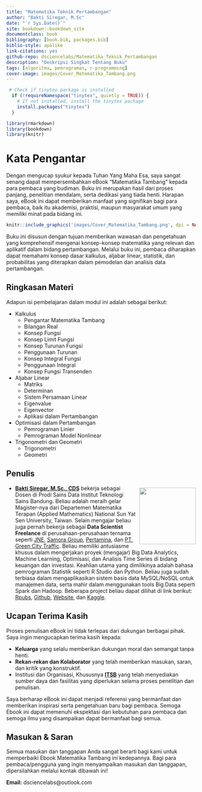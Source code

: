 --- 
title: "Matematika Teknik Pertambangan"
author: "Bakti Siregar, M.Sc"
date: "`r Sys.Date()`"
site: bookdown::bookdown_site
documentclass: book
bibliography: [book.bib, packages.bib]
biblio-style: apalike
link-citations: yes
github-repo: dsciencelabs/Matematika_Teknik_Pertambangan
description: "Deskripsi Singkat Tentang Buku"
tags: [algoritma, pemrograman, r-programming]
cover-image: images/Cover_Matematika_Tambang.png
---

```{r setup, include=FALSE}
 # Check if tinytex package is installed
  if (!requireNamespace("tinytex", quietly = TRUE)) {
    # If not installed, install the tinytex package
    install.packages("tinytex")
  }

library(rmarkdown)
library(bookdown)
library(knitr)
```

# Kata Pengantar{-}

Dengan mengucap syukur kepada Tuhan Yang Maha Esa, saya sangat senang dapat mempersembahkan eBook "Matematika Tambang" kepada para pembaca yang budiman. Buku ini merupakan hasil dari proses panjang, penelitian mendalam, serta dedikasi yang tiada henti. Harapan saya, eBook ini dapat memberikan manfaat yang signifikan bagi para pembaca, baik itu akademisi, praktisi, maupun masyarakat umum yang memiliki minat pada bidang ini.


```{r fig.align='center', echo=FALSE, include=identical(knitr:::pandoc_to(), 'html'), out.width='50%'}

knitr::include_graphics('images/Cover_Matematika_Tambang.png', dpi = NA)

```


Buku ini disusun dengan tujuan memberikan wawasan dan pengetahuan yang komprehensif mengenai konsep-konsep matematika yang relevan dan aplikatif dalam bidang pertambangan. Melalui buku ini, pembaca diharapkan dapat memahami konsep dasar kalkulus, aljabar linear, statistik, dan probabilitas yang diterapkan dalam pemodelan dan analisis data pertambangan.


## Ringkasan Materi {-}

Adapun isi pembelajaran dalam modul ini adalah sebagai berikut:

* Kalkulus
  * Pengantar Matematika Tambang 
  * Bilangan Real
  * Konsep Fungsi
  * Konsep Limit Fungsi
  * Konsep Turunan Fungsi
  * Penggunaan Turunan
  * Konsep Integral Fungsi
  * Penggunaan Integral
  * Konsep Fungsi Transenden
  
* Aljabar Linear
  * Matriks
  * Determinan
  * Sistem Persamaan Linear
  * Eigenvalue
  * Eigenvector
  * Aplikasi dalam Pertambangan

* Optimisasi dalam Pertambangan
  * Pemrograman Linier
  * Pemrograman Model Nonlinear
  
* Trigonometri dan Geometri
  * Trigonometri
  * Geometri


## Penulis {-}

<img src = "https://github.com/dsciencelabs/images/blob/master/Penulis/Bakti.jpg?raw=true" width = "150" height = "150" style = "float:right; margin-left: 10px; margin-top: 7px" />

- **[Bakti Siregar, M.Sc., CDS](https://www.linkedin.com/in/dsciencelabs/)** bekerja sebagai Dosen di Prodi Sains Data Institut Teknologi Sains Bandung. Beliau adalah meraih gelar Magister-nya dari Departemen Matematika Terapan (Applied Mathematics) National Sun Yat Sen University, Taiwan. Selain mengajar beliau juga pernah bekerja sebagai **Data Scientist Freelance** di perusahaan-perusahaan ternama seperti [JNE](https://www.jne.co.id/id/beranda), [Samora Group](https://www.samoragroup.co.id/home/en), [Pertamina](https://www.pertamina.com/), dan [PT. Green City Traffic](https://ecgoevmoto.com/). Beliau memiliki antusiasme khusus dalam mengerjakan proyek (mengajar) Big Data Analytics, Machine Learning, Optimisasi, dan Analisis Time Series di bidang keuangan dan investasi. Keahlian utama yang dimilikinya adalah bahasa pemrograman Statistik seperti R Studio dan Python. Beliau juga sudah terbiasa dalam mengaplikasikan sistem basis data MySQL/NoSQL untuk manajemen data, serta mahir dalam menggunakan tools Big Data seperti Spark dan Hadoop. Beberapa project beliau dapat dilihat di link berikut: [Rpubs](https://rpubs.com/dsciencelabs), [Github](https://github.com/dsciencelabs), [Website](https://dsciencelabs.github.io/web/index.html), dan [Kaggle](https://www.kaggle.com/baktisiregar/code). 


## Ucapan Terima Kasih{-}

Proses penulisan eBook ini tidak terlepas dari dukungan berbagai pihak. Saya ingin mengucapkan terima kasih kepada:

* **Keluarga** yang selalu memberikan dukungan moral dan semangat tanpa henti.
* **Rekan-rekan dan Kolaborator** yang telah memberikan masukan, saran, dan kritik yang konstruktif.
* Institusi dan Organisasi, Khususnya **[ITSB](https://itsb.ac.id/)** yang telah menyediakan sumber daya dan fasilitas yang diperlukan selama proses penelitian dan penulisan.

Saya berharap eBook ini dapat menjadi referensi yang bermanfaat dan memberikan inspirasi serta pengetahuan baru bagi pembaca. Semoga Ebook ini dapat memenuhi ekspektasi dan kebutuhan para pembaca dan semoga ilmu yang disampaikan dapat bermanfaat bagi semua.


## Masukan & Saran {-}

Semua masukan dan tanggapan Anda sangat berarti bagi kami untuk memperbaiki Ebook Matematika Tambang ini kedepannya. Bagi para pembaca/pengguna yang ingin menyampaikan masukan dan tanggapan, dipersilahkan melalui kontak dibawah ini!

**Email:** dsciencelabs@outlook.com